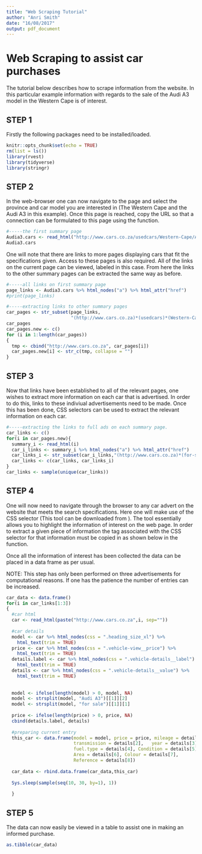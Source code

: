 ```yaml
---
title: "Web Scraping Tutorial"
author: "Anri Smith"
date: "16/08/2017"
output: pdf_document
---
```


# Web Scraping to assist car purchases
The tutorial below describes how to scrape information from the \textit{www.cars.co.za} website. In this particular example information with regards to the sale of the Audi A3 model in the Western Cape is of interest.

## STEP 1
Firstly the following packages need to be installed/loaded.
\bigskip
```r
knitr::opts_chunk$set(echo = TRUE)
rm(list = ls())
library(rvest)
library(tidyverse)
library(stringr)
```

## STEP 2

In the web-browser one can now navigate to the \textit{www.cars.co.za} page and select the province and car model you are interested in (The Western Cape and the Audi A3 in this example). Once this page is reached, copy the URL so that a connection can be formulated to this page using the \textit{read\_html} function.
\bigskip
```r
#-----the first summary page
Audia3.cars <- read_html("http://www.cars.co.za/usedcars/Western-Cape/Audi/A3/")
Audia3.cars
```
\bigskip
One will note that there are links to more pages displaying cars that fit the specifications given. Access to these pages is also required. All of the links on the current page can be viewed, labeled \textit{page\_links} in this case. From here the links to the other summary pages can be extracted the same way as before. 
\bigskip
```r
#-----all links on first summary page
page_links <- Audia3.cars %>% html_nodes("a") %>% html_attr("href") 
#print(page_links)

#-----extracting links to other summary pages
car_pages <- str_subset(page_links,
                        "(http://www.cars.co.za)*(usedcars)*(Western-Cape)*(Audi)*(A3).*(P=).")
car_pages
car_pages.new <- c()
for (i in 1:length(car_pages))
{
  tmp <- cbind("http://www.cars.co.za", car_pages[i])
  car_pages.new[i] <- str_c(tmp, collapse = "")
}
```

## STEP 3

Now that links have been established to all of the relevant pages, one wishes to extract more information on each car that is advertised. In order to do this, links to these indiviual advertisements need to be made. Once this has been done, CSS selectors can be used to extract the relevant information on each car. 
\bigskip

```r

#-----extracting the links to full ads on each summary page.
car_links <- c()
for(i in car_pages.new){
  summary_i <- read_html(i)
  car_i_links <- summary_i %>% html_nodes("a") %>% html_attr("href") 
  car_links_i <- str_subset(car_i_links,"(http://www.cars.co.za)*(for-sale).")
  car_links <- c(car_links, car_links_i)
}
car_links <- sample(unique(car_links))
```

## STEP 4
One will now need to navigate through the browser to any car advert on the website that meets the search specifications. Here one will make use of the CSS selector (This tool can be downloaded from \textit{selectorgadget.com\/}). The tool essentially allows you to highlight the information of interest on the web page. In order to extract a given piece of information the tag associated with the CSS selector for that information must be copied in as shown below in the \textit{html\_nodes} function.

Once all the information of interest has been collected the data can be placed in a data frame as per usual.

NOTE: This step has only been performed on three advertisements for computational reasons. If one has the patience the number of entries can be increased.
\bigskip
```r
car_data <- data.frame()
for(i in car_links[1:3])
{
  #car html
  car <- read_html(paste("http://www.cars.co.za",i, sep=""))
  
  #car details
  model <- car %>% html_nodes(css = ".heading_size_xl") %>% 
    html_text(trim = TRUE)
  price <- car %>% html_nodes(css = ".vehicle-view__price") %>%
    html_text(trim = TRUE)
  details.label <- car %>% html_nodes(css = ".vehicle-details__label") %>% 
    html_text(trim = TRUE)
  details <- car %>% html_nodes(css = ".vehicle-details__value") %>%
    html_text(trim = TRUE)
  
  
  model <- ifelse(length(model) > 0, model, NA)
  model <- strsplit(model, "Audi A3")[[1]][2]
  model <- strsplit(model, "for sale")[[1]][1]
  
  price <- ifelse(length(price) > 0, price, NA)
  cbind(details.label, details)
  
  #preparing current entry
  this_car <- data.frame(model = model, price = price, mileage = details[1], 
                         transmission = details[2],   year = details[3], 
                         fuel.type = details[4], Condition = details[5], 
                         Area = details[6], Colour = details[7], 
                         Reference = details[8])
  
  car_data <- rbind.data.frame(car_data,this_car)
  
  Sys.sleep(sample(seq(10, 30, by=1), 1))
  
  }
```

## STEP 5
The data can now easily be viewed in a table to assist one in making an informed purchase.
\bigskip
```r
as.tibble(car_data)


```










